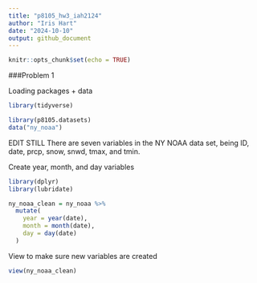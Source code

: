 ```yaml
---
title: "p8105_hw3_iah2124"
author: "Iris Hart"
date: "2024-10-10"
output: github_document
---
```


```r
knitr::opts_chunk$set(echo = TRUE)
```
###Problem 1

Loading packages + data
```r
library(tidyverse)

library(p8105.datasets)
data("ny_noaa")
```
EDIT STILL
There are seven variables in the NY NOAA data set, being ID, date, prcp, snow, snwd, tmax, and tmin. 

Create year, month, and day variables
```r
library(dplyr)
library(lubridate)

ny_noaa_clean = ny_noaa %>%
  mutate(
    year = year(date),
    month = month(date),
    day = day(date)
  )
```
View to make sure new variables are created
```r
view(ny_noaa_clean)
```
